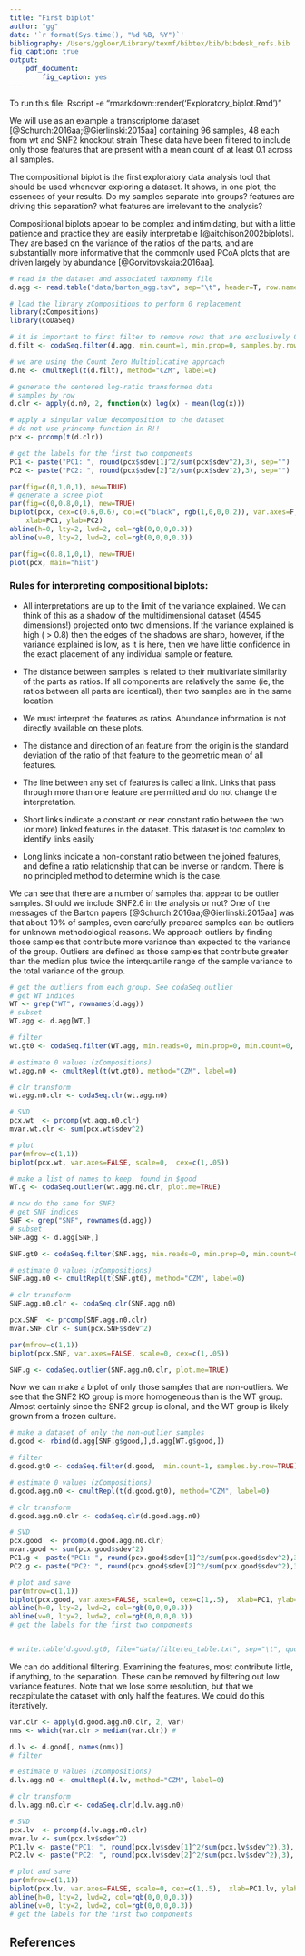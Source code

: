 ```yaml
---
title: "First biplot"
author: "gg"
date: '`r format(Sys.time(), "%d %B, %Y")`'
bibliography: /Users/ggloor/Library/texmf/bibtex/bib/bibdesk_refs.bib
fig_caption: true
output:
    pdf_document:
        fig_caption: yes
---
```


To run this file:
Rscript -e "rmarkdown::render('Exploratory_biplot.Rmd')"

We will use as an example a transcriptome dataset [@Schurch:2016aa;@Gierlinski:2015aa] containing 96 samples, 48 each from wt and SNF2 knockout strain These data have been filtered to include only those features that are present with a mean count of at least 0.1 across all samples.

The compositional biplot is the first exploratory data analysis tool that should be used whenever exploring a  dataset. It shows, in one plot, the essences of your results. Do my samples separate into groups? features are driving this separation? what features are irrelevant to the analysis?

Compositional biplots appear to be complex and intimidating, but with a little patience and practice they are easily interpretable [@aitchison2002biplots]. They are based on the variance of the ratios of the parts, and are substantially more informative that the commonly used PCoA plots that are driven largely by abundance [@Gorvitovskaia:2016aa].


```r

# read in the dataset and associated taxonomy file
d.agg <- read.table("data/barton_agg.tsv", sep="\t", header=T, row.names=1)

# load the library zCompositions to perform 0 replacement
library(zCompositions)
library(CoDaSeq)

# it is important to first filter to remove rows that are exclusively 0 values
d.filt <- codaSeq.filter(d.agg, min.count=1, min.prop=0, samples.by.row=FALSE)

# we are using the Count Zero Multiplicative approach
d.n0 <- cmultRepl(t(d.filt), method="CZM", label=0)

# generate the centered log-ratio transformed data
# samples by row
d.clr <- apply(d.n0, 2, function(x) log(x) - mean(log(x)))

# apply a singular value decomposition to the dataset
# do not use princomp function in R!!
pcx <- prcomp(t(d.clr))

# get the labels for the first two components
PC1 <- paste("PC1: ", round(pcx$sdev[1]^2/sum(pcx$sdev^2),3), sep="")
PC2 <- paste("PC2: ", round(pcx$sdev[2]^2/sum(pcx$sdev^2),3), sep="")

par(fig=c(0,1,0,1), new=TRUE)
# generate a scree plot
par(fig=c(0,0.8,0,1), new=TRUE)
biplot(pcx, cex=c(0.6,0.6), col=c("black", rgb(1,0,0,0.2)), var.axes=F, scale=0,
    xlab=PC1, ylab=PC2)
abline(h=0, lty=2, lwd=2, col=rgb(0,0,0,0.3))
abline(v=0, lty=2, lwd=2, col=rgb(0,0,0,0.3))

par(fig=c(0.8,1,0,1), new=TRUE)
plot(pcx, main="hist")

```

\newpage

### Rules for interpreting compositional biplots:

- All interpretations are up to the limit of the variance explained. We can think of this as a shadow of the multidimensional dataset (4545 dimensions!) projected onto two dimensions. If the variance explained is high ( > 0.8) then the edges of the shadows are sharp, however, if the variance explained is low, as it is here, then we have little confidence in the exact placement of any individual sample or feature.

- The distance between samples is related to their multivariate similarity of the parts as ratios. If all components are relatively the same (ie, the ratios between all parts are identical), then two samples are in the same location.

- We must interpret the features as ratios. Abundance information is not directly available on these plots.

- The distance and direction of an feature from the origin is the standard deviation of the ratio of that feature to the geometric mean of all features.

- The line between any set of features is called a link. Links that pass through more than one feature are permitted and do not change the interpretation.

- Short links indicate a constant or near constant ratio between the two (or more) linked features in the dataset. This dataset is too complex to identify links easily

- Long links indicate a non-constant ratio between the joined features, and define a ratio relationship that can be inverse or random. There is no principled method to determine which is the case.

\newpage

We can see that there are a number of samples that appear to be outlier samples. Should we include SNF2.6 in the analysis or not? One of the messages of the Barton papers [@Schurch:2016aa;@Gierlinski:2015aa] was that about 10% of samples, even carefully prepared samples can be outliers for unknown methodological reasons. We approach outliers by finding those samples that contribute more variance than expected to the variance of the group. Outliers are defined as those samples that contribute greater than the median plus twice the interquartile range of the sample variance to the total variance of the group.


```r
# get the outliers from each group. See codaSeq.outlier
# get WT indices
WT <- grep("WT", rownames(d.agg))
# subset
WT.agg <- d.agg[WT,]

# filter
wt.gt0 <- codaSeq.filter(WT.agg, min.reads=0, min.prop=0, min.count=0, samples.by.row=TRUE)

# estimate 0 values (zCompositions)
wt.agg.n0 <- cmultRepl(t(wt.gt0), method="CZM", label=0)

# clr transform
wt.agg.n0.clr <- codaSeq.clr(wt.agg.n0)

# SVD
pcx.wt  <- prcomp(wt.agg.n0.clr)
mvar.wt.clr <- sum(pcx.wt$sdev^2)

# plot
par(mfrow=c(1,1))
biplot(pcx.wt, var.axes=FALSE, scale=0,  cex=c(1,.05))

# make a list of names to keep. found in $good
WT.g <- codaSeq.outlier(wt.agg.n0.clr, plot.me=TRUE)

# now do the same for SNF2
# get SNF indices
SNF <- grep("SNF", rownames(d.agg))
# subset
SNF.agg <- d.agg[SNF,]

SNF.gt0 <- codaSeq.filter(SNF.agg, min.reads=0, min.prop=0, min.count=0, samples.by.row=TRUE)

# estimate 0 values (zCompositions)
SNF.agg.n0 <- cmultRepl(t(SNF.gt0), method="CZM", label=0)

# clr transform
SNF.agg.n0.clr <- codaSeq.clr(SNF.agg.n0)

pcx.SNF  <- prcomp(SNF.agg.n0.clr)
mvar.SNF.clr <- sum(pcx.SNF$sdev^2)

par(mfrow=c(1,1))
biplot(pcx.SNF, var.axes=FALSE, scale=0, cex=c(1,.05))

SNF.g <- codaSeq.outlier(SNF.agg.n0.clr, plot.me=TRUE)

```
\clearpage
\newpage

Now we can make a biplot of only those samples that are non-outliers. We see that the SNF2 KO group is more homogeneous than is the WT group. Almost certainly since the SNF2 group is clonal, and the WT group is likely grown from a frozen culture.

```r

# make a dataset of only the non-outlier samples
d.good <- rbind(d.agg[SNF.g$good,],d.agg[WT.g$good,])

# filter
d.good.gt0 <- codaSeq.filter(d.good,  min.count=1, samples.by.row=TRUE)

# estimate 0 values (zCompositions)
d.good.agg.n0 <- cmultRepl(t(d.good.gt0), method="CZM", label=0)

# clr transform
d.good.agg.n0.clr <- codaSeq.clr(d.good.agg.n0)

# SVD
pcx.good  <- prcomp(d.good.agg.n0.clr)
mvar.good <- sum(pcx.good$sdev^2)
PC1.g <- paste("PC1: ", round(pcx.good$sdev[1]^2/sum(pcx.good$sdev^2),3), sep="")
PC2.g <- paste("PC2: ", round(pcx.good$sdev[2]^2/sum(pcx.good$sdev^2),3), sep="")

# plot and save
par(mfrow=c(1,1))
biplot(pcx.good, var.axes=FALSE, scale=0, cex=c(1,.5),  xlab=PC1, ylab=PC2)
abline(h=0, lty=2, lwd=2, col=rgb(0,0,0,0.3))
abline(v=0, lty=2, lwd=2, col=rgb(0,0,0,0.3))
# get the labels for the first two components


# write.table(d.good.gt0, file="data/filtered_table.txt", sep="\t", quote=F, col.names=NA)
```
\newpage

We can do additional filtering. Examining the features, most contribute little, if anything, to the separation. These can be removed by filtering out low variance features. Note that we lose some resolution, but that we recapitulate the dataset with only half the features. We could do this iteratively.

```r
var.clr <- apply(d.good.agg.n0.clr, 2, var)
nms <- which(var.clr > median(var.clr)) #

d.lv <- d.good[, names(nms)]
# filter

# estimate 0 values (zCompositions)
d.lv.agg.n0 <- cmultRepl(d.lv, method="CZM", label=0)

# clr transform
d.lv.agg.n0.clr <- codaSeq.clr(d.lv.agg.n0)

# SVD
pcx.lv  <- prcomp(d.lv.agg.n0.clr)
mvar.lv <- sum(pcx.lv$sdev^2)
PC1.lv <- paste("PC1: ", round(pcx.lv$sdev[1]^2/sum(pcx.lv$sdev^2),3), sep="")
PC2.lv <- paste("PC2: ", round(pcx.lv$sdev[2]^2/sum(pcx.lv$sdev^2),3), sep="")

# plot and save
par(mfrow=c(1,1))
biplot(pcx.lv, var.axes=FALSE, scale=0, cex=c(1,.5),  xlab=PC1.lv, ylab=PC2.lv)
abline(h=0, lty=2, lwd=2, col=rgb(0,0,0,0.3))
abline(v=0, lty=2, lwd=2, col=rgb(0,0,0,0.3))
# get the labels for the first two components
```
## References
